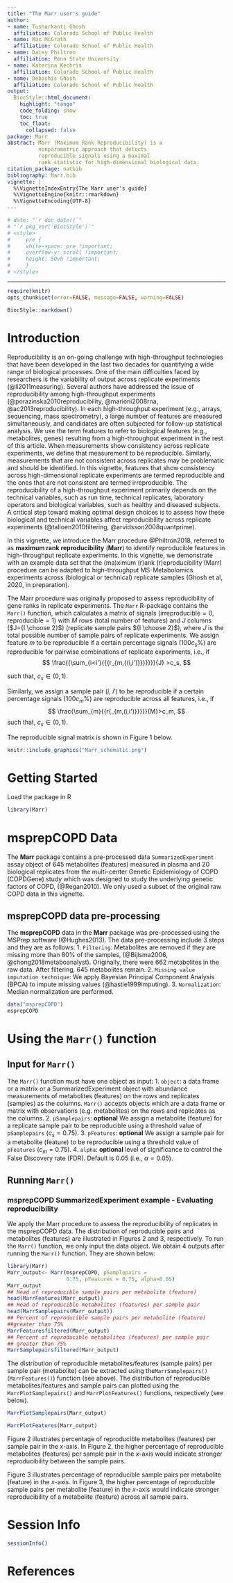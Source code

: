```yaml
---
title: "The Marr user's guide"
author:
- name: Tusharkanti Ghosh
  affiliation: Colorado School of Public Health
- name: Max McGrath
  affiliation: Colorado School of Public Health
- name: Daisy Philtron
  affiliation: Penn State University
- name: Katerina Kechris
  affiliation: Colorado School of Public Health
- name: Debashis Ghosh
  affiliation: Colorado School of Public Health
output: 
  BiocStyle::html_document:
    highlight: "tango"
    code_folding: show
    toc: true
    toc_float: 
      collapsed: false
package: Marr
abstract: Marr (Maximum Rank Reproducibility) is a
          nonparametric approach that detects
          reproducible signals using a maximal
          rank statistic for high-dimensional biological data.
citation_package: natbib
bibliography: Marr.bib
vignette: |
  %\VignetteIndexEntry{The Marr user's guide}
  %\VignetteEngine{knitr::rmarkdown}
  %\VignetteEncoding{UTF-8}  
---
```


```r
# date: "`r doc_date()`"
# "`r pkg_ver('BiocStyle')`"
# <style>
#     pre {
#     white-space: pre !important;
#     overflow-y: scroll !important;
#     height: 50vh !important;
#     }
# </style>
```
---


```r
require(knitr)
opts_chunk$set(error=FALSE, message=FALSE, warning=FALSE)
```

```r
BiocStyle::markdown()
```


# Introduction

Reproducibility is an on-going challenge with high-throughput technologies that
have been developed in the last two decades for quantifying a wide range of
biological processes. One of the main difficulties faced by researchers is the
variability of output across replicate experiments (@li2011measuring). Several
authors have addressed the issue of reproducibility among high-throughput
experiments (@porazinska2010reproducibility, @marioni2008rna,
@ac2013reproducibility). In each high-throughput experiment (e.g., arrays,
sequencing, mass spectrometry), a large number of features are measured
simultaneously, and candidates are often subjected for follow-up statistical
analysis. We use the term features to refer to biological features (e.g.,
metabolites, genes) resulting from a high-throughput experiment in the rest of
this article.  When measurements show consistency across replicate experiments,
we define that measurement to be reproducible. Similarly, measurements that are
not consistent across replicates may be problematic and should be identified. In
this vignette, features that show consistency across high-dimensional replicate
experiments are termed reproducible and the ones that are not consistent are
termed irreproducible.   The reproducibility of a high-throughput experiment
primarily depends on the technical variables, such as run time, technical
replicates, laboratory operators and biological variables, such as healthy and
diseased subjects. A critical step toward making optimal design choices is to
assess how these biological and technical variables affect reproducibility
across replicate experiments (@talloen2010filtering, 
@arvidsson2008quantprime).

In this vignette, we introduce the Marr procedure @Philtron2018, referred to as
**maximum rank reproducibility** (**Marr**) to identify reproducible features in
high-throughput replicate experiments. In this vignette, we demonstrate with an 
example data set that the (ma)ximum (r)ank (r)eproducibility (Marr) procedure
can be adapted to high-throughput MS-Metabolomics experiments across
(biological or technical) replicate samples
(Ghosh et al, 2020, in preparation).

The Marr procedure was originally proposed to assess reproducibility of gene
ranks in replicate experiments. The `Marr` R-package contains the `Marr()`
function, which calculates  a matrix of signals ($\text{irreproducible}=0$,
$\text{reproducible}=1$) with $M$ rows (total number of features) and $J$
columns ($J={I \choose 2}$) (replicate sample pairs ${I \choose 2}$), where
$J$ is the total possible number of sample pairs of replicate experiments.
We assign feature $m$ to be reproducible if a certain percentage signals
($100c_s\%$) are reproducible for pairwise combinations of replicate
experiments, i.e.,
if $$ \frac{{\sum_{i<i'}{{{r_{m,{(i,i')}}}}}}}{J} >c_s, $$

such that, $c_s \in (0,1)$.

Similarly, we assign a sample pair $(i,~i')$ to be reproducible if a certain
percentage signals ($100c_m\%$) are reproducible across all features, i.e.,
if $$ \frac{\sum_{m}{{r{_{m,(i,i')}}}}}{M}>c_m, $$
such that, $c_s \in (0,1)$.

The reproducible signal matrix is shown in Figure 1 below.
```r
knitr::include_graphics("Marr_schematic.png")
```
# Getting Started

Load the package in R
```r
library(Marr) 
```

# msprepCOPD Data

The **Marr** package contains a pre-processed data `SummarizedExperiment` assay 
object of 645 metabolites (features) measured in plasma and 20 biological
replicates from the multi-center Genetic Epidemiology of COPD (COPDGene) study
which was designed to study the underlying genetic factors of COPD,
(@Regan2010). We only used a subset of the original raw COPD data in this
vignette.

## msprepCOPD data pre-processing

The **msprepCOPD** data  in the **Marr** package was pre-processed using the
MSPrep software (@Hughes2013). The data pre-processing include $3$ steps and
they are as follows:
1. `Filtering`: Metabolites are removed if they are missing more
than $80\%$ of the samples, (@Bijlsma2006, @chong2018metaboanalyst).
Originally, there were 662 metabolites in the raw data. After filtering,
645 metabolites remain.
2. `Missing value imputation technique`: We apply Bayesian Principal Component
Analysis (BPCA) to impute missing values (@hastie1999imputing).
3. `Normalization`: Median normalization are performed.

```r
data("msprepCOPD")
msprepCOPD
```

# Using the `Marr()` function

## Input for `Marr()`
The `Marr()` function must have one object as input:
1. `object`: a data frame or a matrix or a SummarizedExperiment object with
abundance measurements of metabolites (features) on the rows and replicates
(samples) as the columns. `Marr()` accepts objects which are a data frame or
matrix with observations (e.g. metabolites) on the rows and replicates as the
columns.
2. `pSamplepairs`: **optional** We assign a metabolite (feature) for a replicate
sample pair to be reproducible using a threshold value of `pSamplepairs`
($c_s=0.75$).
3. `pFeatures`: **optional** We assign a sample pair for a metabolite (feature)
to be reproducible using a threshold value of `pFeatures` ($c_m=0.75$).
4. `alpha`: **optional** level of significance to control the False Discovery
rate (FDR). Default is $0.05$ (i.e., $\alpha=0.05$).

## Running `Marr()`

### msprepCOPD SummarizedExperiment example - Evaluating reproducibility

We apply the Marr procedure to assess the reproducibility of replicates in the
msprepCOPD data. The distribution of reproducible pairs and metabolites
(features) are illustrated in Figures 2 and 3, respectively.
To run the `Marr()` function, we only input the data object. We obtain 4 outputs
after running the `Marr()` function. They are shown below:

```r
library(Marr)
Marr_output<- Marr(msprepCOPD, pSamplepairs =
                   0.75, pFeatures = 0.75, alpha=0.05)
Marr_output
## Head of reproducible sample pairs per metabolite (feature)
head(MarrFeatures(Marr_output))
## Head of reproducible metabolites (features) per sample pair
head(MarrSamplepairs(Marr_output))
## Percent of reproducible sample pairs per metabolite (feature)
##greater than 75%
MarrFeaturesfiltered(Marr_output)
## Percent of reproducible metabolites (features) per sample pair
## greater than 75%
MarrSamplepairsfiltered(Marr_output)
```
The distribution of reproducible metabolites/features (sample pairs) per sample
pair (metabolite) can be extracted using the` MarrSamplepairs()` 
(`MarrFeatures()`) function (see above). The distribution of reproducible
metabolites/features  and sample pairs can plotted using the
`MarrPlotSamplepairs()` and `MarrPlotFeatures()` functions, respectively (see
below).

```r
MarrPlotSamplepairs(Marr_output) 
```

```r
MarrPlotFeatures(Marr_output) 
```

Figure 2 illustrates percentage of
reproducible metabolites (features) per sample pair in the
$x$-axis.  In Figure 2, the higher percentage of reproducible metabolites
(features) per sample pair in the $x$-axis would indicate
stronger reproducibility between the sample pairs.

Figure 3 illustrates percentage of reproducible sample pairs
per metabolite (feature) in the $x$-axis.  In Figure 3, the higher
percentage of reproducible sample pairs per metabolite
(feature) in the $x$-axis would indicate stronger reproducibility
of a metabolite (feature) across all sample pairs.

# Session Info
```r
sessionInfo() 
```

# References
